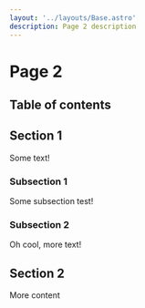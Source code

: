 ```yaml
---
layout: '../layouts/Base.astro'
description: Page 2 description
---
```


# Page 2

## Table of contents

## Section 1

Some text!

### Subsection 1

Some subsection test!

### Subsection 2

Oh cool, more text!

## Section 2

More content
